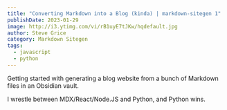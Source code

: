 ```yaml
---
title: "Converting Markdown into a Blog (kinda) | markdown-sitegen 1"
publishDate: 2023-01-29
image: http://i3.ytimg.com/vi/rB1uyE7tJKw/hqdefault.jpg
author: Steve Grice
category: Markdown Sitegen
tags:
  - javascript
  - python
---
```


Getting started with generating a blog website from a bunch of Markdown files in an Obsidian vault.

I wrestle between MDX/React/Node.JS and Python, and Python wins.


<BlogYoutubeVideo videoId="rB1uyE7tJKw" />

